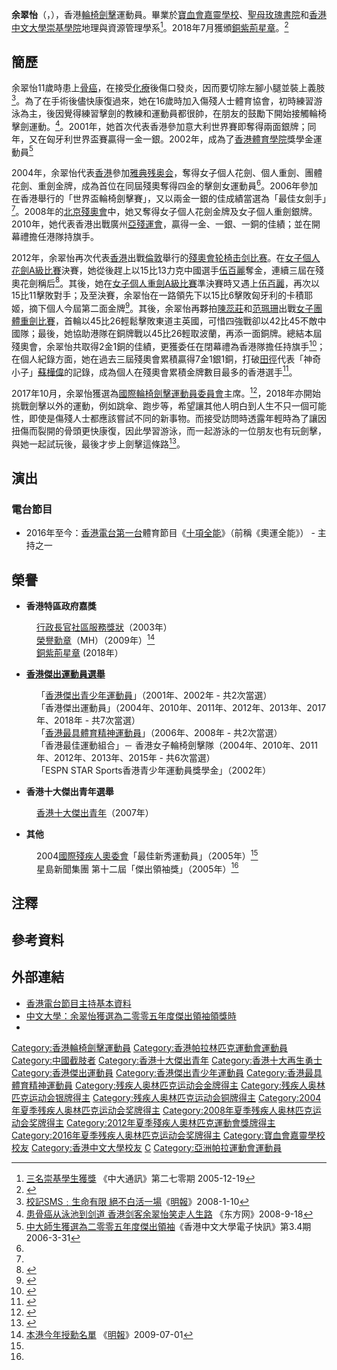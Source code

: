 {{short description|Hong Kong Paralympic wheelchair fencer}}
{{Infobox fencer
| name = 余翠怡<br>YU Chui Yee, Alison
| image = 余翠怡.jpg
| imagesize = 200px
| caption = 2021年11月作客「Nathan Lam加蔥」[[YouTube|YouTube]] 頻道
| fullname = 
| nicknames = 
| club = 
| collegeteam =
| country ={{PRC-HKG}}
| birth_date ={{birth date and age|1984|3|29|df=yes}}
| birth_place = {{BHKG}}
| death_date =
| death_place =
| height = 
| weight = 
| weapon = 女子A級輪椅劍擊[[花劍|花劍]]、[[重劍|重劍]]、[[軍刀_(擊劍)|佩劍]]
| hand = 左手
| formercoach = [[鄭兆康|鄭兆康]]
| fieranking = 第6位（花劍）<br/>第9位（重劍）<br/> 第35位（佩劍）<br/>（2021年9月1日[https://iwas.ophardt.online/en/biography/athlete/yu-chui-yee 現時IWAS排名]）<br/> 
| medaltemplates=
{{MedalCompetition | [[傷殘奧林匹克運動會|傷殘奧林匹克運動會]]}}
{{MedalGold | [[2004年夏季残奥会|2004年 雅典]] | A級個人花劍}}
{{MedalGold | [[2004年夏季残奥会|2004年 雅典]] | A級個人重劍}}
{{MedalGold | [[2004年夏季残奥会|2004年 雅典]] | 團體花劍}}
{{MedalGold | [[2004年夏季残奥会|2004年 雅典]] | 團體重劍}}
{{MedalGold | [[2008年夏季残奥会|2008年 北京]] | A級個人花劍}}
{{MedalGold | [[2012年夏季残奥会|2012年 倫敦]] | A級個人花劍}}
{{MedalGold | [[2012年夏季残奥会|2012年 倫敦]] | A級個人重劍}}
{{MedalSilver | [[2008年夏季残奥会|2008年 北京]] | A級個人重劍}}
{{MedalSilver | [[2016年夏季殘疾人奧林匹克運動會|2016年 里約熱內盧]] | [[2016年夏季殘疾人奧林匹克運動會輪椅劍擊比賽|A級個人花劍]]}}
{{MedalSilver | [[2016年夏季殘疾人奧林匹克運動會|2016年 里約熱內盧]] | [[2016年夏季殘疾人奧林匹克運動會輪椅劍擊比賽|團體重劍]]}}
{{MedalBronze | [[2012年夏季残奥会|2012年 倫敦]] | [[2012年夏季殘奧會劍擊女子團體重劍比賽|團體重劍]]}}
{{MedalCompetition | [[亞洲殘疾人運動會|亞洲殘疾人運動會]]}}
{{MedalGold | [[2010年亞洲殘疾人運動會|2010年 廣州]] | A級個人重劍}}
{{MedalGold | [[2014年亞洲殘疾人運動會|2014年 仁川]] | 團體花劍}}
{{MedalGold | [[2018年亞洲殘疾人運動會|2018年 雅加達]] | A級個人花劍}}
{{MedalSilver | [[2010年亞洲殘疾人運動會|2010年 廣州]] | 團體重劍}}
{{MedalSilver | [[2014年亞洲殘疾人運動會|2014年 仁川]] | A級個人重劍}}
{{MedalSilver | [[2014年亞洲殘疾人運動會|2014年 仁川]] | 團體重劍}}
{{MedalSilver | [[2018年亞洲殘疾人運動會|2018年 雅加達]] | 團體重劍}}
{{MedalSilver | [[2018年亞洲殘疾人運動會|2018年 雅加達]] | 團體花劍}}
{{MedalBronze | [[2010年亞洲殘疾人運動會|2010年 廣州]] | A級個人花劍}}
{{MedalBronze | [[2014年亞洲殘疾人運動會|2014年 仁川]] | A級個人花劍}}
{{MedalGold | [[2018年亞洲殘疾人運動會|2018年 雅加達]] | A級個人重劍}}
{{MedalGold | [[2018年亞洲殘疾人運動會|2018年 雅加達]] | A級個人佩劍}}
{{MedalCompetition | [[遠東及南太平洋殘疾人運動會|遠東及南太平洋殘疾人運動會]]}}
{{MedalGold | [[2006年遠東及南太平洋殘疾人運動會|2006年 吉隆坡]] | A級個人花劍}}
{{MedalGold | [[2006年遠東及南太平洋殘疾人運動會|2006年 吉隆坡]] | 團體花劍}}
{{MedalSilver | [[2006年遠東及南太平洋殘疾人運動會|2006年 吉隆坡]] | A級個人重劍}}
{{MedalSilver | [[2006年遠東及南太平洋殘疾人運動會|2006年 吉隆坡]] | 團體重劍}}
}}

'''余翠怡'''{{BBS}}{{MH}}（{{lang-en|YU Chui Yee, Alison}}，{{bd|1984年|3月29日|catIdx=Y余}}），香港[[輪椅|輪椅]][[劍擊|劍擊]]運動員。畢業於[[寶血會嘉靈學校|寶血會嘉靈學校]]{{noteTag|見余翠怡Facebook「Yu Chui Yee」（@yu.c.yee.3）於2016年3月16日發出的貼文：「今日返小學母校分享，也讓他們試玩劍擊，個個拎到奧運金牌都話好重😅Back to my primary school today for the sharing with kids. Kids are so interested in my London 2012 medal.」。她在貼文中標記了當時的所在地為寶血會嘉靈學校。另外亦有兩個相關的標籤「#我愛我的嘉靈」和「#元洲邨校舍」。}}、[[聖母玫瑰書院|聖母玫瑰書院]]{{noteTag|余翠怡是Facebook公開群組「White House 智社 - OLR」與「Our Lady of the Rosary College (Alumni)」的成員。}}和[[香港中文大學|香港中文大學]][[崇基學院|崇基學院]]地理與資源管理學系<ref name="CUHK">[https://www.iso.cuhk.edu.hk/chinese/publications/newsletter/previous-issues.aspx?issueid=829 三名崇基學生獲獎] {{Wayback|url=https://www.iso.cuhk.edu.hk/chinese/publications/newsletter/previous-issues.aspx?issueid=829 |date=20190514002450 }}《中大通訊》第二七零期 2005-12-19</ref>。2018年7月獲頒[[銅紫荊星章|銅紫荊星章]]。<ref>{{cite web |url=http://www.takungpao.com.hk/news/232109/2018/0701/181901.html |title=2018年特區授勳名單 |publisher=大公報 |date=2018-07-01 |accessdate=2020-10-05 |archive-date=2020-12-10 |archive-url=https://web.archive.org/web/20201210012911/http://www.takungpao.com.hk/news/232109/2018/0701/181901.html |dead-url=no }}</ref>

==簡歷==
余翠怡11歲時患上[[骨癌|骨癌]]，在接受[[化療|化療]]後傷口發炎，因而要切除左腳小腿並裝上義肢<ref name="明報2008">[http://hk.news.yahoo.com/article/080109/4/6nu5.html 校記SMS﹕生命有限 絕不白活一場]{{dead link|date=2017年11月 |bot=InternetArchiveBot |fix-attempted=yes }}《[[明報|明報]]》2008-1-10</ref>。為了在手術後儘快康復過來，她在16歲時加入傷殘人士體育協會，初時練習游泳為主，後因覺得練習擊劍的教練和運動員都很帥，在朋友的鼓勵下開始接觸輪椅擊劍運動。<ref>[http://zhuanti.qm120.com/aizheng/guai/gaqy/2008091871496.htm 患骨癌从泳池到剑道 香港剑客余翠怡笑走人生路] {{Wayback|url=http://zhuanti.qm120.com/aizheng/guai/gaqy/2008091871496.htm |date=20130406101511 }}《东方网》2008-9-18</ref>。2001年，她首次代表香港參加意大利世界賽即奪得兩面銀牌；同年，又在匈牙利世界盃賽贏得一金一銀。2002年，成為了[[香港體育學院|香港體育學院]]獎學金運動員<ref name="CUHK2">[http://mmlab.itsc.cuhk.edu.hk/eNewsASP/app/article-details.aspx/EAE04B2C358E7CA23DEB3BE000B5BC87/ 中大師生獲選為二零零五年度傑出領袖]{{dead link|date=2017年11月 |bot=InternetArchiveBot |fix-attempted=yes }}《香港中文大學電子快訊》第3.4期 2006-3-31</ref>

2004年，余翠怡代表[[香港|香港]]參加[[雅典|雅典]][[2004年夏季残奥会|残奥会]]，奪得女子個人花劍、個人重劍、團體花劍、重劍金牌，成為首位在同屆殘奧奪得四金的擊劍女運動員<ref name="明報2008"/>。2006年參加在香港舉行的「世界盃輪椅劍擊賽」，又以兩金一銀的佳成績當選為「最佳女劍手」<ref name="CUHK2"/>。2008年的[[北京|北京]][[2008年夏季殘奧會|殘奧會]]中，她又奪得女子個人花劍金牌及女子個人重劍銀牌。2010年，她代表香港出戰廣州[[2010年亞洲殘疾人運動會|亞殘運會]]，贏得一金、一銀、一銅的佳績；並在開幕禮擔任港隊持旗手。

2012年，余翠怡再次代表[[2012年夏季殘疾人奧林匹克運動會香港代表團|香港]]出戰[[倫敦|倫敦]]舉行的[[2012年夏季残疾人奥林匹克运动会|殘奧會]][[2012年夏季残奥会轮椅击剑比赛|轮椅击剑比赛]]。在[[2012年夏季殘奧會劍擊女子個人花劍A級比賽|女子個人花劍A級比賽]]決賽，她從後趕上以15比13力克中國選手[[伍百麗|伍百麗]]奪金，連續三屆在殘奧花劍稱后<ref>{{cite news|title=余翠怡殘奧花劍三連冠|url=http://singtao.com/yesterday/loc/0906ao15.html|newspaper=星島日報|date=2012-09-06}}</ref>。其後，她在[[2012年夏季殘奧會劍擊女子個人重劍A級比賽|女子個人重劍A級比賽]]準決賽時又遇上[[伍百麗|伍百麗]]，再次以15比11擊敗對手；及至決賽，余翠怡在一路領先下以15比6擊敗匈牙利的卡積耶姬，摘下個人今屆第二面金牌<ref>{{cite news|title=7金破紀錄！余翠怡贏女子重劍|url=http://the-sun.on.cc/cnt/sport/20120907/00514_003.html?pubdate=20120907|newspaper=太陽報|date=2012-09-07|accessdate=2012-09-11|archive-date=2016-03-05|archive-url=https://web.archive.org/web/20160305072935/http://the-sun.on.cc/cnt/sport/20120907/00514_003.html?pubdate=20120907|dead-url=no}}</ref>。其後，余翠怡再夥拍[[陳蕊莊|陳蕊莊]]和[[范珮珊|范珮珊]]出戰[[2012年夏季殘奧會劍擊女子團體重劍比賽|女子團體重劍比賽]]，首輪以45比26輕鬆擊敗東道主英國，可惜四強戰卻以42比45不敵中國隊；最後，她協助港隊在銅牌戰以45比26輕取波蘭，再添一面銅牌。總結本屆殘奧會，余翠怡共取得2金1銅的佳績，更獲委任在閉幕禮為香港隊擔任持旗手<ref>{{cite news|title=重劍女團添銅 余翠怡閉幕式擔大旗|url=http://the-sun.on.cc/cnt/sport/20120909/00514_005.html?pubdate=20120909|newspaper=太陽報|date=2012-09-09|accessdate=2012-09-11|archive-date=2016-03-05|archive-url=https://web.archive.org/web/20160305010108/http://the-sun.on.cc/cnt/sport/20120909/00514_005.html?pubdate=20120909|dead-url=no}}</ref>；在個人紀錄方面，她在過去三屆殘奧會累積贏得7金1銀1銅，打破[[田徑|田徑]]代表「神奇小子」[[蘇樺偉|蘇樺偉]]的記錄，成為個人在殘奧會累積金牌數目最多的香港選手<ref>{{cite news|title=超越蘇樺偉 成最多金牌港將|url=http://paper.wenweipo.com/2012/09/07/SP1209070003.htm|newspaper=文匯報|date=2012-09-07|accessdate=2012-09-11|archive-date=2016-03-04|archive-url=https://web.archive.org/web/20160304042917/http://paper.wenweipo.com/2012/09/07/SP1209070003.htm|dead-url=no}}</ref>。

2017年10月，余翠怡獲選為[[國際輪椅劍擊運動員委員會|國際輪椅劍擊運動員委員會]]主席。<ref>{{cite news|title=余翠怡任國際輪劍運委會主席|url=https://news.mingpao.com/pns/dailynews/web_tc/article/20171018/s00015/1508263489872|newspaper=[[明報|明報]]|date=2017-10-18|accessdate=2018-01-21|archive-date=2018-01-22|archive-url=https://web.archive.org/web/20180122001208/https://news.mingpao.com/pns/dailynews/web_tc/article/20171018/s00015/1508263489872|dead-url=no}}</ref>，2018年亦開始挑戰劍擊以外的運動，例如跳傘、跑步等，希望讓其他人明白到人生不只一個可能性，即使是傷殘人士都應該嘗試不同的新事物。而接受訪問時透露年輕時為了讓因扭傷而裂開的骨頭更快康復，因此學習游泳，而一起游泳的一位朋友也有玩劍擊，與她一起試玩後，最後才步上劍擊這條路<ref>{{Cite web |url=https://bka.mpweekly.com/interview/%E5%A8%9B%E6%A8%82123/20180317-105711 |title=【運動專訪】輪椅劍后余翠怡 難忘倫敦一役 |accessdate=2018-04-05 |archive-date=2018-04-05 |archive-url=https://web.archive.org/web/20180405153458/https://bka.mpweekly.com/interview/%E5%A8%9B%E6%A8%82123/20180317-105711 |dead-url=no }}</ref>。

==演出==
===電台節目===
*2016年至今：[[香港電台第一台|香港電台第一台]]體育節目《[[十項全能（體育節目）|十項全能]]》（前稱《奧運全能》） - 主持之一

==榮譽==
*'''香港特區政府嘉獎'''
:[[行政長官社區服務獎狀|行政長官社區服務獎狀]]（2003年）
:[[榮譽勳章_(香港)|榮譽勳章]]（MH）（2009年）<ref>[http://hk.news.yahoo.com/article/090630/4/cyp3.html 本港今年授勳名單] {{Wayback|url=http://hk.news.yahoo.com/article/090630/4/cyp3.html |date=20090703124906 }}《[[明報|明報]]》2009-07-01</ref>
:[[銅紫荊星章|銅紫荊星章]] (2018年）
*'''[[香港傑出運動員選舉|香港傑出運動員選舉]]'''
:「[[香港傑出青少年運動員|香港傑出青少年運動員]]」（2001年、2002年 - 共2次當選）
:「香港傑出運動員」（2004年、2010年、2011年、2012年、2013年、2017年、2018年 - 共7次當選）
:「[[香港最具體育精神運動員|香港最具體育精神運動員]]」（2006年、2008年 - 共2次當選）
:「香港最佳運動組合」－ 香港女子輪椅劍擊隊（2004年、2010年、2011年、2012年、2013年、2015年 - 共6次當選）
:「ESPN STAR Sports香港青少年運動員獎學金」（2002年）

*'''香港十大傑出青年選舉'''
:[[香港十大傑出青年|香港十大傑出青年]]（2007年）

*'''其他'''
:2004[[國際殘疾人奧委會|國際殘疾人奧委會]]「最佳新秀運動員」（2005年）<ref name="CUHK"/>
:星島新聞集團 第十二屆「傑出領袖獎」（2005年）<ref name="CUHK2"/>

==注釋==
{{noteFoot}}

==參考資料==
{{reflist}}

==外部連結==
*[http://programme.rthk.org.hk/channel/presenters/profiles.php?c=radio1&m=djprofiles&a=showdj&djid=353 香港電台節目主持基本資料] {{Wayback|url=http://programme.rthk.org.hk/channel/presenters/profiles.php?c=radio1&m=djprofiles&a=showdj&djid=353 |date=20160304193519 }}
*[http://mmlab.itsc.cuhk.edu.hk/eNewsASP/app/photodisp.aspx?articleid=737&photoid=643&lang=c 中文大學：余翠怡獲選為二零零五年度傑出領袖領獎時]{{dead link|date=2017年11月 |bot=InternetArchiveBot |fix-attempted=yes }}
* {{Instagram|yuchuiyee}}

{{香港電台唱片騎師}}

{{DEFAULTSORT:Yu Chui Yee}}
[[Category:香港輪椅劍擊運動員|Category:香港輪椅劍擊運動員]]
[[Category:香港帕拉林匹克運動會運動員|Category:香港帕拉林匹克運動會運動員]]
[[Category:中國截肢者|Category:中國截肢者]]
[[Category:香港十大傑出青年|Category:香港十大傑出青年]]
[[Category:香港十大再生勇士|Category:香港十大再生勇士]]
[[Category:香港傑出運動員|Category:香港傑出運動員]]
[[Category:香港傑出青少年運動員|Category:香港傑出青少年運動員]]
[[Category:香港最具體育精神運動員|Category:香港最具體育精神運動員]]
[[Category:残疾人奥林匹克运动会金牌得主|Category:残疾人奥林匹克运动会金牌得主]]
[[Category:残疾人奥林匹克运动会银牌得主|Category:残疾人奥林匹克运动会银牌得主]]
[[Category:残疾人奥林匹克运动会铜牌得主|Category:残疾人奥林匹克运动会铜牌得主]]
[[Category:2004年夏季残疾人奥林匹克运动会奖牌得主|Category:2004年夏季残疾人奥林匹克运动会奖牌得主]]
[[Category:2008年夏季残疾人奥林匹克运动会奖牌得主|Category:2008年夏季残疾人奥林匹克运动会奖牌得主]]
[[Category:2012年夏季殘疾人奧林匹克運動會獎牌得主|Category:2012年夏季殘疾人奧林匹克運動會獎牌得主]]
[[Category:2016年夏季残疾人奥林匹克运动会奖牌得主|Category:2016年夏季残疾人奥林匹克运动会奖牌得主]]
[[Category:寶血會嘉靈學校校友|Category:寶血會嘉靈學校校友]]
[[Category:香港中文大學校友|Category:香港中文大學校友]]
[[Category:余姓|C]]
[[Category:亞洲帕拉運動會運動員|Category:亞洲帕拉運動會運動員]]
